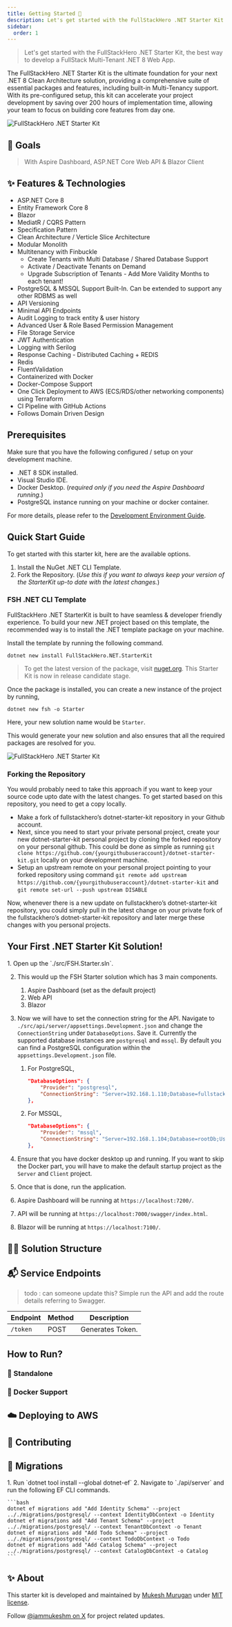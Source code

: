 ```yaml
---
title: Getting Started 🚀
description: Let's get started with the FullStackHero .NET Starter Kit! The best way to develop a FullStack Multi-Tenant .NET 8 Web App.
sidebar:
  order: 1
---
```



> Let's get started with the FullStackHero .NET Starter Kit, the best way to develop a FullStack Multi-Tenant .NET 8 Web App.

The FullStackHero .NET Starter Kit is the ultimate foundation for your next .NET 8 Clean Architecture solution, providing a comprehensive suite of essential packages and features, including built-in Multi-Tenancy support. With its pre-configured setup, this kit can accelerate your project development by saving over 200 hours of implementation time, allowing your team to focus on building core features from day one.

![FullStackHero .NET Starter Kit](../../../../assets/fullstackhero-dotnet-starter-kit.png)

## 🚀 Goals

> With Aspire Dashboard, ASP.NET Core Web API & Blazor Client

## ✨ Features & Technologies

- ASP.NET Core 8
- Entity Framework Core 8
- Blazor
- MediatR / CQRS Pattern
- Specification Pattern
- Clean Architecture / Verticle Slice Architecture
- Modular Monolith
- Multitenancy with Finbuckle
    - Create Tenants with Multi Database / Shared Database Support
    - Activate / Deactivate Tenants on Demand
    - Upgrade Subscription of Tenants - Add More Validity Months to each tenant!
- PostgreSQL & MSSQL Support Built-In. Can be extended to support any other RDBMS as well
- API Versioning
- Minimal API Endpoints
- Audit Logging to track entity & user history
- Advanced User & Role Based Permission Management
- File Storage Service
- JWT Authentication
- Logging with Serilog
- Response Caching - Distributed Caching + REDIS
- Redis
- FluentValidation
- Containerized with Docker
- Docker-Compose Support
- One Click Deployment to AWS (ECS/RDS/other networking components) using Terraform
- CI Pipeline with GitHub Actions
- Follows Domain Driven Design

## Prerequisites

Make sure that you have the following configured / setup on your development machine. 

- .NET 8 SDK installed.
- Visual Studio IDE.
- Docker Desktop. (*required only if you need the Aspire Dashboard running.*)
- PostgreSQL instance running on your machine or docker container.

For more details, please refer to the [Development Environment Guide](/dotnet-starter-kit/general/development-environment/).

## Quick Start Guide

To get started with this starter kit, here are the available options.

1. Install the NuGet .NET CLI Template.
2. Fork the Repository. (*Use this if you want to always keep your version of the StarterKit up-to date with the latest changes.*)


### FSH .NET CLI Template

FullStackHero .NET StarterKit is built to have seamless & developer friendly experience. To build your new .NET project based on this template, the recommended way is to install the .NET template package on your machine.

Install the template by running the following command.

```
dotnet new install FullStackHero.NET.StarterKit
```

> To get the latest version of the package, visit [nuget.org](https://www.nuget.org/packages/FullStackHero.NET.StarterKit/). This Starter Kit is now in release candidate stage.

Once the package is installed, you can create a new instance of the project by running,

```
dotnet new fsh -o Starter
```

Here, your new solution name would be `Starter`.

This would generate your new solution and also ensures that all the required packages are resolved for you.

![FullStackHero .NET Starter Kit](../../../../assets/docs/general/solution-generation.png)

### Forking the Repository

You would probably need to take this approach if you want to keep your source code upto date with the latest changes. To get started based on this repository, you need to get a copy locally.

- Make a fork of fullstackhero’s dotnet-starter-kit repository in your Github account.
- Next, since you need to start your private personal project, create your new dotnet-starter-kit personal project by cloning the forked repository on your personal github. This could be done as simple as running `git clone https://github.com/{yourgithubuseraccount}/dotnet-starter-kit.git` locally on your development machine.
- Setup an upstream remote on your personal project pointing to your forked repository using command `git remote add upstream https://github.com/{yourgithubuseraccount}/dotnet-starter-kit` and `git remote set-url --push upstream DISABLE`

Now, whenever there is a new update on fullstackhero’s dotnet-starter-kit repository, you could simply pull in the latest change on your private fork of the fullstackhero’s dotnet-starter-kit repository and later merge these changes with you personal projects.

## Your First .NET Starter Kit Solution!

<Steps>
1. Open up the `./src/FSH.Starter.sln`.

2. This would up the FSH Starter solution which has 3 main components.
   
   1. Aspire Dashboard (set as the default project)
   2. Web API
   3. Blazor

3. Now we will have to set the connection string for the API. Navigate to `./src/api/server/appsettings.Development.json` and change the `ConnectionString` under `DatabaseOptions`. Save it. Currently the supported database instances are `postgresql` and `mssql`. By default you can find a PostgreSQL configuration within the `appsettings.Development.json` file. 
    1. For PostgreSQL,
        ``` json
        "DatabaseOptions": {
            "Provider": "postgresql",
            "ConnectionString": "Server=192.168.1.110;Database=fullstackherodb;User Id=postgres;Password=password"
        },
        ```
    2. For MSSQL,

        ``` json
        "DatabaseOptions": {
            "Provider": "mssql",
            "ConnectionString": "Server=192.168.1.104;Database=rootDb;User Id=sa;Password=Password1*;TrustServerCertificate=True;"
        },
        ```

4. Ensure that you have docker desktop up and running. If you want to skip the Docker part, you will have to make the default startup project as the `Server` and `Client` project.

5. Once that is done, run the application. 

6. Aspire Dashboard will be running at `https://localhost:7200/`.

7. API will be running at `https://localhost:7000/swagger/index.html`.

8. Blazor will be running at `https://localhost:7100/`.
</Steps>

## 👨‍🚀 Solution Structure

## 📬 Service Endpoints

> todo : can someone update this? Simple run the API and add the route details referring to Swagger.

| Endpoint | Method | Description      |
| -------- | ------ | ---------------- |
| `/token` | POST   | Generates Token. |

## How to Run?

### 🧪 Standalone

### 🐳 Docker Support

## ☁️ Deploying to AWS

## 🤝 Contributing

## 📝 Migrations

<Steps>
1. Run `dotnet tool install --global dotnet-ef`
2. Navigate to `./api/server` and run the following EF CLI commands.

    ```bash
    dotnet ef migrations add "Add Identity Schema" --project .././migrations/postgresql/ --context IdentityDbContext -o Identity
    dotnet ef migrations add "Add Tenant Schema" --project .././migrations/postgresql/ --context TenantDbContext -o Tenant
    dotnet ef migrations add "Add Todo Schema" --project .././migrations/postgresql/ --context TodoDbContext -o Todo
    dotnet ef migrations add "Add Catalog Schema" --project .././migrations/postgresql/ --context CatalogDbContext -o Catalog
    ```
</Steps>

## ✨ About 
This starter kit is developed and maintained by [Mukesh Murugan](https://www.linkedin.com/in/iammukeshm/) under [MIT license](https://github.com/fullstackhero/dotnet-starter-kit/blob/main/LICENSE).

Follow [@iammukeshm on X](https://x.com/iammukeshm) for project related updates.
